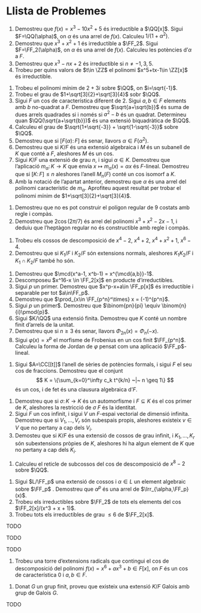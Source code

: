 # Llista de Problemes

<!-- ### Episodi 1 {-} -->

1. Demostreu que $f(x)=x^3-10x^2+5$ és irreductible a $\QQ[x]$. Sigui $F=\QQ(\alpha)$, on $\alpha$ és una arrel de $f(x)$. Calculeu $1/(1+\alpha^2)$.
2. Demostreu que $x^3+x^2+1$ és irreductible a $\FF_2$. Sigui $F=\FF_2(\alpha)$, on $\alpha$ és una arrel de $f(x)$. Calculeu les potències d'$\alpha$ a $F$.
3. Demostreu que $x^3-nx+2$ és irreductible si $n\neq -1, 3, 5$.
4. Trobeu per quins valors de $t\in \ZZ$ el polinomi $x^5+tx-1\in \ZZ[x]$ és irreductible.

<!-- ### Episodi 2 {-} -->

1. Trobeu el polinomi mínim de $2+3i$ sobre $\QQ$, on $i=\sqrt{-1}$.
2. Trobeu el grau de $1+\sqrt[3]{2}+\sqrt[3]{4}$ sobr $\QQ$.
3. Sigui $F$ un cos de característica diferent de $2$. Sigui $a,b\in F$ elements amb $b$ no-quadrat a $F$.
  Demostreu que $\sqrt{a+\sqrt{b}}$ és suma de dues arrels quadrades si i només si $a^2-b$ és un quadrat. Determineu
  quan $\QQ(\sqrt{a+\sqrt{b}})$ és una extensió biquadràtica de $\QQ$.
4. Calculeu el grau de $\sqrt{1+\sqrt{-3}} + \sqrt{1-\sqrt{-3}}$ sobre $\QQ$.
5. Demostreu que si $[F(\alpha)\colon F]$ és senar, llavors $\alpha \in F(\alpha^2)$.
6. Demostreu que si $K/F$ és una extensió algebraica i $M$ és un subanell de $K$ que conté a $F$, aleshores $M$ és un cos.
7. Sigui $K/F$ una extensió de grau $n$, i sigui $\alpha\in K$. Demostreu que l'aplicació $m_\alpha\colon K \to K$
  que envia $x\mapsto m_\alpha(x)=\alpha x$ és $F$-lineal. Demostreu que si $[K\colon F]\leq n$ aleshores
  l'anell $M_n(F)$ conté un cos isomorf a $K$.
8. Amb la notació de l'apartat anterior, demostreu que $\alpha$ és una arrel del polinomi característic de $m_\alpha$. Aprofiteu
  aquest resultat per trobar el polinomi mínim de $1+\sqrt[3]{2}+\sqrt[3]{4}$.

<!-- ### Episodi 3 {-} -->

1. Demostreu que no es pot construir el polígon regular de $9$ costats amb regle i compàs.
2. Demostreu que $2\cos(2\pi/7)$ és arrel del polinomi $x^3+x^2-2x-1$, i deduiu que l'heptàgon regular no és constructible amb regle i compàs.

<!-- ### Episodi 4 {-} -->

1. Trobeu els cossos de descomposició de $x^4-2$, $x^4+2$, $x^4+x^2+1$, $x^6-4$.
2. Demostreu que si $K_1/F$ i $K_2/F$ són extensions normals, aleshores $K_1K_2/F$ i $K_1\cap K_2 / F$ també ho són.

<!-- ### Episodi 5 {-} -->

1. Demostreu que $\mcd(x^a-1, x^b-1) = x^{\mcd{a,b}}-1$.
2. Descomposeu $x^16-x \in \FF_2[x]$ en producte d'irreductibles.
3. Sigui $p$ un primer. Demostreu que $x^p-x+a\in \FF_p[x]$ és irreductible i separable per tot $a\in\FF_p$.
4. Demostreu que $\prod_{x\in \FF_{p^n}^\times} x = (-1)^{p^n}$.
5. Sigui $p$ un primer$. Demostreu que $\binom{pn}{pi} \equiv \binom{n}{i}\pmod{p}$.
6. Sigui $K/\QQ$ una extensió finita. Demostreu que $K$ conté un nombre finit d'arrels de la unitat.
7. Demostreu que si $n\geq 3$ és senar, llavors $\Phi_{2n}(x)=\Phi_n(-x)$.
8. Sigui $\varphi(x)=x^p$ el morfisme de Frobenius en un cos finit $\FF_{p^n}$. Calculeu la forma de Jordan de $\varphi$
  pensat com una aplicació $\FF_p$-lineal.

<!-- ### Episodi 6 {-} -->

1. Sigui $A=\CC[[t]]$ l'anell de sèries de potències formals, i sigui $F$ el seu cos de fraccions. Demostreu que el conjunt
  $$
  K = \{\sum_{k=0}^\infty c_k t^{k/n} ~|~ n \geq 1\}
  $$
  és un cos, i de fet és una clausura algebraica d'$F$.


<!-- ### Episodi 7 {-} -->

1. Demostreu que si $\sigma\colon K\to K$ és un automorfisme i $F\subseteq K$ és el cos primer de $K$, aleshores la
  restricció de $\sigma$ $F$ és la identitat.
2. Sigui $F$ un cos infinit, i sigui $V$ un $F$-espai vectorial de dimensió infinita. Demostreu que si $V_1, \ldots, V_r$ són
  subespais propis, aleshores existeix $v \in V$ que no pertany a cap dels $V_i$.
3. Demosteu que si $K/F$ és una extensió de cossos de grau infinit, i $K_1,\ldots,K_r$ són subextensions pròpies de $K$, aleshores
  hi ha algun element de $K$ que no pertany a cap dels $K_i$.

<!-- ### Episodi 8 {-} -->

1. Calculeu el reticle de subcossos del cos de descomposició de $x^8-2$ sobre $\QQ$.

<!-- ### Episodi 9 {-} -->

1. Sigui $L/\FF_p$ una extensió de cossos i $\alpha \in L$ un element algebraic sobre $\FF_p$ . Demostreu que
  $\alpha^p$ és una arrel de $\Irr_{\alpha,\FF_p}(x)$.
2. Trobeu els irreductibles sobre $\FF_2$ de tots els elements del cos $\FF_2[x]/(x^3 + x + 1)$.
3. Trobeu tots els irreductibles de grau $\leq 6$ de $\FF_2[x]$.

<!-- ### Episodi 10 {-} -->

TODO

<!-- ### Episodi 11 {-} -->

TODO

<!-- ### Episodi 12 {-} -->

TODO

<!-- ### Episodi 13 {-} -->

1. Trobeu una torre d'extensions radicals que contingui el cos de descomposició del polinomi
  $f(x) = x^6 + ax^3 + b \in F[x]$, on $F$ és un cos de característica $0$ i $a,b\in F$.

<!-- ### Episodi 14 {-} -->

1. Donat $G$ un grup finit, proveu que existeix una extensió $K/F$ Galois amb grup de Galois $G$.

<!-- ### Episodi 15 {-} -->

TODO


